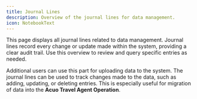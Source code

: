 ```yaml
---
title: Journal Lines
description: Overview of the journal lines for data management.
icon: NotebookText
---
```


This page displays all journal lines related to data management. Journal lines record every change or update made within the system, providing a clear audit trail. Use this overview to review and query specific entries as needed.

Additional users can use this part for uploading data to the system. The journal lines can be used to track changes made to the data, such as adding, updating, or deleting entries. This is especially useful for migration of data into the **Acuo Travel Agent Operation**.
 



